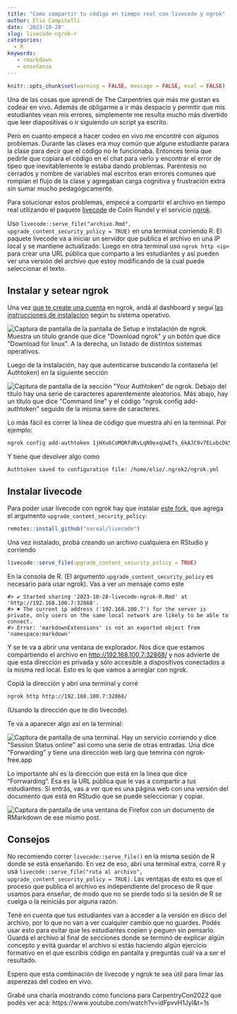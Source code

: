 ```yaml
---
title: "Como compartir tu código en tiempo real con livecode y ngrok"
author: Elio Campitelli
date: '2023-10-28'
slug: livecode-ngrok-r
categories:
  - R
keywords:
   - rmarkdown
   - enseñanza
---
```


```r
knitr::opts_chunk$set(warning = FALSE, message = FALSE, eval = FALSE)
```

Una de las cosas que aprendí de The Carpentries que más me gustan es codear en vivo.
Además de obligarme a ir más despacio y permitir que mis estudiantes vean mis errores, simplemente me resulta mucho más divertido que leer diapositivas o ir siguiendo un script ya escrito.

Pero en cuanto empecé a hacer codeo en vivo me encontré con algunos problemas.
Durante las clases era muy común que algune estudiante parara la clase para decir que el código no le funcionaba.
Entonces tenía que pedirle que copiara el código en el chat para verlo y encontrar el error de tipeo que inevitablemente le estaba dando problemas.
Paréntesis no cerrados y nombre de variables mal escritos eran errores comunes que rompían el flujo de la clase y agregaban carga cognitiva y frustración extra sin sumar mucho pedagógicamente.

Para solucionar estos problemas, empecé a compartir el archivo en tiempo real utilizando el paquete [livecode](https://github.com/rundel/livecode) de Colin Rundel y el servicio [ngrok](https://ngrok.com/).

Uso `livecode::serve_file("archivo.Rmd", upgrade_content_security_policy = TRUE)` en una terminal corriendo R.
El paquete livecode va a iniciar un servidor que publica el archivo en una IP local y se mantiene actualizado.
Luego en otra terminal uso `ngrok http <ip>` para crear una URL pública que comparto a les estudiantes y así pueden ver una versión del archivo que estoy modificando de la cual puede seleccionar el texto.

## Instalar y setear ngrok

Una vez [que te create una cuenta](#0) en ngrok, andá al dashboard y seguí [las instrucciones de instalacion](https://dashboard.ngrok.com/get-started/setup) según tu sistema operativo.

![](/images/Screenshot%20from%202023-10-28%2018.39.07.png){alt="Captura de pantalla de la pantalla de Setup e instalación de ngrok. Muestra un título grande que dice \"Download ngrok\" y un botón que dice \"Download for linux\". A la derecha, un listado de distintos sistemas operativos."}

Luego de la instalación, hay que autenticarse buscando la contaseña (el Authtoken) en la siguiente sección

![](/images/Screenshot%20from%202023-10-28%2018.39.45.png){alt="Captura de pantalla de la sección \"Your Authtoken\" de ngrok. Debajo del título hay una serie de caracteres aparentemente aleatorios. Más abajo, hay un título que dice \"Command line\" y el código \"ngrok config add-authtoken\" seguido de la misma seire de caracteres."}

Lo más fácil es correr la línea de código que muestra ahí en la terminal.
Por ejemplo:

``` bash
ngrok config add-authtoken 1jHXu6CoMQRfdRvLqN9exqUwETs_6kAJC9v7ELubcDk5QHkE5
```

Y tiene que devolver algo como

```         
Authtoken saved to configuration file: /home/elio/.ngrok2/ngrok.yml
```

## Instalar livecode

Para poder usar livecode con ngrok hay que instalar [este fork](https://github.com/nareal/livecode), que agrega el argumento `upgrade_content_security_policy`:

``` r
remotes::install_github("nareal/livecode")
```

Una vez instalado, probá creando un archivo cualquiera en RStudio y corriendo

``` r
livecode::serve_file(upgrade_content_security_policy = TRUE)
```

En la consola de R.
(El argumento `upgrade_content_security_policy` es necesario para usar ngrok).
Vas a ver un mensaje como este

```         
#> ✔ Started sharing '2023-10-28-livecode-ngrok-R.Rmd' at 'http://192.168.100.7:32868'.
#> ✖ The current ip address ('192.168.100.7') for the server is private, only users on the same local network are likely to be able to connect.
#> Error: 'markdownExtensions' is not an exported object from 'namespace:markdown'
```

Y se te va a abrir una ventana de explorador.
Nos dice que estamos compartiendo el archivo en <http://192.168.100.7:32868/> y nos advierte de que esta dirección es privada y sólo accesible a dispositivos conectados a la misma red local.
Esto es lo que vamos a arreglar con ngrok.

Copiá la dirección y abrí una terminal y corré

``` bash
ngrok http http://192.168.100.7:32868/
```

(Usando la dirección que te dio livecode).

Te va a aparecer algo así en la terminal:

![](/images/Screenshot%20from%202023-10-28%2019.00.37.png){alt="Captura de pantalla de una terminal. Hay un servicio corriendo y dice \"Session Status                online\" así como una serie de otras entradas. Una dice \"Forwarding\" y tiene una dirección web larg que temrina con ngrok-free.app"}

Lo importante ahí es la dirección que está en la línea que dice "Forrwarding".
Esa es la URL pública que le vas a compartir a tus estudiantes.
Si entrás, vas a ver que es una página web con una versión del documento que está en RStudio que se puede seleccionar y copiar.

![](/images/Screenshot%20from%202023-10-28%2019.03.00.png){alt="Captura de pantalla de una ventana de Firefox con un documento de RMarkdown de ese mismo post."}

## Consejos

No recomiendo correr `livecode::serve_file()` en la misma sesión de R donde se está enseñando.
En vez de eso, abrí una terminal extra, corré R y usá `livecode::serve_file("ruta al archivo", upgrade_content_security_policy = TRUE)`.
Las ventajas de esto es que el proceso que publica el archivo es independiente del proceso de R que usamos para enseñar, de modo que no se pierde todo si la sesión de R se cuelga o la reiniciás por alguna razón.

Tené en cuenta que tus estudiantes van a acceder a la versión en disco del archivo, por lo que no van a ver cualquier cambio que no guardes.
Podés usar esto para evitar que les estudiantes copien y peguen sin pensarlo.
Guardá el archivo al final de secciones donde se terminó de explicar algún concepto y evitá guardar el archivo si estás haciendo algún ejercicio formativo en el que escribís código en pantalla y preguntás cuál va a ser el resultado.

Espero que esta combinación de livecode y ngrok te sea útil para limar las asperezas del codeo en vivo.

Grabé una charla mostrando cómo funciona para CarpentryCon2022 que podés ver acá: https://www.youtube.com/watch?v=idFpvvH1JyI&t=1s